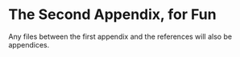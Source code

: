 # The Second Appendix, for Fun

Any files between the first appendix and the references will also be appendices.
